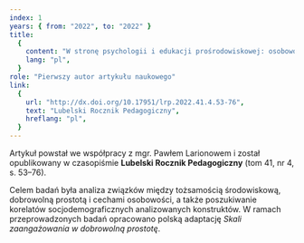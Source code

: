 ```yaml
---
index: 1
years: { from: "2022", to: "2022" }
title:
  {
    content: "W stronę psychologii i edukacji prośrodowiskowej: osobowościowe i socjodemograficzne korelaty tożsamości środowiskowej i dobrowolnej prostoty",
    lang: "pl",
  }
role: "Pierwszy autor artykułu naukowego"
link:
  {
    url: "http://dx.doi.org/10.17951/lrp.2022.41.4.53-76",
    text: "Lubelski Rocznik Pedagogiczny",
    hreflang: "pl",
  }
---
```


Artykuł powstał we współpracy z mgr. Pawłem Larionowem i został opublikowany w czasopiśmie <strong>Lubelski Rocznik Pedagogiczny</strong> (tom 41, nr 4, s. 53–76).

Celem badań była analiza związków między tożsamością środowiskową, dobrowolną prostotą i cechami osobowości, a także poszukiwanie korelatów socjodemograficznych analizowanych konstruktów. W ramach przeprowadzonych badań opracowano polską adaptację <em>Skali zaangażowania w dobrowolną prostotę</em>.

